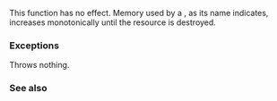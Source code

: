 {{cpp/memory/monotonic_buffer_resource/title|do_deallocate}}
{{cpp/memory/monotonic_buffer_resource/navbar}}
{{ddcl|since=c++17 |1=
virtual void do_deallocate( void* p, std::size_t bytes, std::size_t alignment );
}}

This function has no effect. Memory used by a {{rlpt|/|monotonic_buffer_resource}}, as its name indicates, increases monotonically until the resource is destroyed.

=== Exceptions ===
Throws nothing.

=== See also ===
{{dsc begin}}
{{dsc inc| cpp/memory/memory_resource/dsc deallocate}}
{{dsc inc| cpp/memory/memory_resource/dsc do_deallocate}}
{{dsc end}}

{{langlinks|es|ja|ru|zh}}